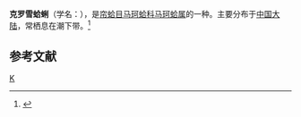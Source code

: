 {{Speciesbox 
| taxon = Mactra crosseu
| binomial_authority = (Dunker)
}}
'''克罗雪蛤蜊'''（学名：''{{lang|la|Mactra crosseu}}''），是[[帘蛤目|帘蛤目]][[马珂蛤科|马珂蛤科]][[马珂蛤属|马珂蛤属]]的一种。主要分布于[[中国大陆|中国大陆]]，常栖息在潮下带。<ref>{{cite web|url=http://shell.sinica.edu.tw/chinese/shellbase_detail.php?science_no=3785|title=国际贝库：克罗雪蛤蜊|publisher=台湾贝类资料库|accessdate=2009-08-11|archive-date=2016-03-04|archive-url=https://web.archive.org/web/20160304111324/http://shell.sinica.edu.tw/chinese/shellbase_detail.php?science_no=3785|dead-url=no}}</ref>

== 参考文献 ==
{{reflist}}
{{taxonbar}}

[[Category:马珂蛤属|K]]